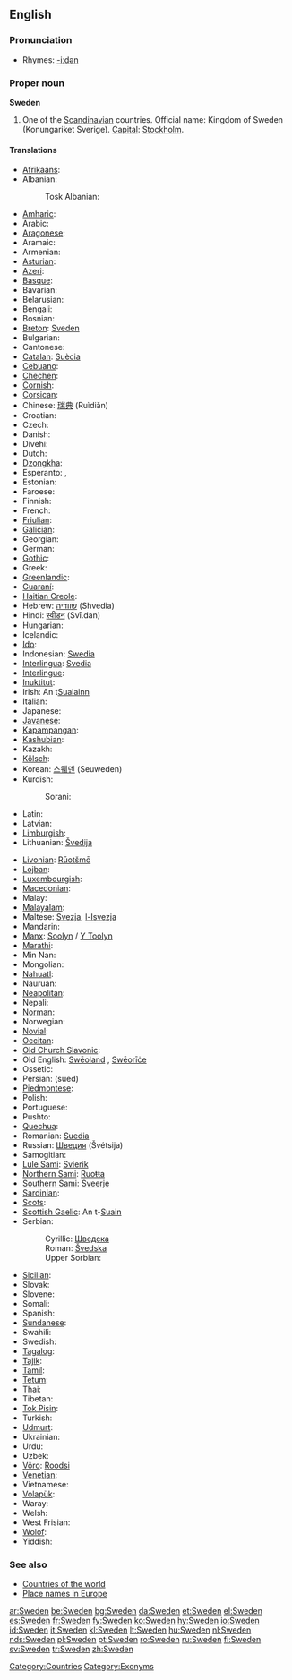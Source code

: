 ==English==
{{wikipedia}}

===Pronunciation===
* Rhymes: [[Rhymes:English:-iːdən|-iːdən]]

===Proper noun===
'''Sweden'''

# One of the [[Scandinavian]] countries. Official name: Kingdom of Sweden (Konungariket Sverige). [[Capital]]: [[Stockholm]].<!--this is irrelevant to the meaning and does not belong here: <br>By non-[[European]]s sometimes mistaken for [[Switzerland]] or [[vice versa]], perhaps due to a mix-up of the words [[Swedish]]/[[Swiss]].-->

====Translations====
{{top}}
* [[Afrikaans]]: {{t-|af|Swede|xs=Afrikaans}}
* Albanian: {{t-|sq|Suedia|xs=Albanian}}
*: Tosk Albanian: {{t-|als|Schweden}}
* [[Amharic]]: {{t-|am|ስዊድን|xs=Amharic}}
* Arabic: {{ARchar|[[السويد]]}} {{unicode|(as-suwéid)}}
* [[Aragonese]]: {{t-|an|Suezia|xs=Aragonese}}
* Aramaic: {{tø|arc|ܣܘܝܕ|sc=Syrc}}
* Armenian: {{t+|hy|Շվեդիա|sc=Hayeren|xs=Armenian}}
* [[Asturian]]: {{t-|ast|Suecia|xs=Asturian}}
* [[Azeri]]: {{t-|az|İsveç|xs=Azeri}}
* [[Basque]]: {{t-|eu|Suedia|xs=Basque}}
* Bavarian: {{tø|bar|Schwen}}
* Belarusian: {{t-|be|Швецыя|sc=Cyrl|xs=Belarusian}}
* Bengali: {{t-|bn|সুইডেন|sc=Beng|xs=Bengali}}
* Bosnian: {{t-|bs|Švedska|f}}
* [[Breton]]: [[Sveden]]
* Bulgarian: {{t+|bg|Швеция|sc=Cyrl}}
* Cantonese: {{tø|yue|瑞典|sc=Hani|xs=Cantonese}}
* [[Catalan]]: [[Suècia]] {{f}}
* [[Cebuano]]: {{tø|ceb|Sweden|xs=Cebuano}}
* [[Chechen]]: {{tø|ce|Швеци|sc=Cyrl|xs=Chechen}}
* [[Cornish]]: {{t-|kw|Swedherwyk|xs=Cornish}}
* [[Corsican]]: {{t-|co|Svezia|xs=Corsican}}
* Chinese: [[瑞典]] (Ruìdiǎn)
* Croatian: {{t-|hr|Švedska|f}}
* Czech: {{t+|cs|Švédsko|n}}
* Danish: {{t+|da|Sverige}}
* Divehi: {{t-|dv|ސުވިޑެން}}
* Dutch: {{t+|nl|Zweden}}
* [[Dzongkha]]: {{t-|dz|སུའི་ཌན་|xs=Dzongkha}}
* Esperanto: {{t-|eo|Svedio|xs=Esperanto}}, {{t-|eo|Svedujo|xs=Esperanto}}
* Estonian: {{t+|et|Rootsi}}
* Faroese: {{t-|fo|Svøríki|n|xs=Faroese}}
* Finnish: {{t+|fi|Ruotsi}}
* French: {{t+|fr|Suède|f}}
* [[Friulian]]: {{tø|fur|Svezie|xs=Friulian}}
* [[Galician]]: {{t-|gl|Suecia - Sverige|xs=Galician}}
* Georgian: {{t-|ka|შვედეთი|xs=Georgian}}
* German: {{t+|de|Schweden|n}}
* [[Gothic]]: {{tø|got|𐍃𐍅𐌴𐌰𐍂𐌴𐌹𐌺𐌹|xs=Gothic}}
* Greek: {{t+|el|Σουηδία|f|tr=Souidía|sc=Grek}}
* [[Greenlandic]]: {{t+|kl|Sverige|xs=Greenlandic}}
* [[Guaraní]]: {{t-|gn|Suesia|xs=Guaraní}}
* [[Haitian Creole]]: {{tø|ht|Syèd|xs=Haitian Creole}}
* Hebrew: [[שוודיה]] (Shvedia)
* Hindi: [[स्वीडन]] (Svī.dan)
* Hungarian: {{t+|hu|Svédország}}
* Icelandic: {{t+|is|Svíþjóð|f}}
* [[Ido]]: {{t-|io|Suedia|xs=Ido}}
* Indonesian: [[Swedia]]
* [[Interlingua]]: [[Svedia]]
* [[Interlingue]]: {{t-|ie|Svedia}}
* [[Inuktitut]]: {{t-|iu|ᔅᕗᕆᑭ/Svuriki|xs=Inuktitut}}
* Irish: An t[[Sualainn]] {{f}}
* Italian: {{t+|it|Svezia|f}}
* Japanese: {{t+|ja|スウェーデン|tr=Suwēden|sc=Jpan}}
* [[Javanese]]: {{t-|jv|Swedia|xs=Javanese}}
* [[Kapampangan]]: {{tø|pam|Sweden|xs=Kapampangan}}
* [[Kashubian]]: {{t-|csb|Szwedzkô|xs=Kashubian}}
* Kazakh: {{t-|kk|Швеция|sc=Cyrl|xs=Kazakh}}
* [[Kölsch]]: {{tø|ksh|Shvede|xs=Kölsch}}
* Korean: [[스웨덴]] (Seuweden)
* Kurdish:
*: Sorani: {{t|ku|سوید|tr=sweed|sc=KUchar}}
* Latin: {{t+|la|Suecia}}
* Latvian: {{t-|lv|Zviedrija|f|xs=Latvian}}
* [[Limburgish]]: {{t-|li|Zwaede|xs=Limburgish}}
* Lithuanian: [[Švedija]]
{{mid}}
* [[Livonian]]: [[Rūotšmō]]
* [[Lojban]]: {{t-|jbo|suis|xs=Lojban}}
* [[Luxembourgish]]: {{t-|lb|Schweden|xs=Luxembourgish}}
* [[Macedonian]]: {{t+|mk|Шведска|sc=Cyrl|xs=Macedonian}}
* Malay: {{t-|ms|Sweden|xs=Malay}}
* [[Malayalam]]: {{t-|ml|സ്വീഡന്‍|xs=Malayalam}}
* Maltese: [[Svezja]], [[l-Isvezja]]
* Mandarin: {{t-|cmn|瑞典|sc=Hani|xs=Mandarin}}
* [[Manx]]: [[Soolyn]] / [[Y Toolyn]]
* [[Marathi]]: {{t-|mr|स्वीडन|sc=Deva|xs=Marathi}}
* Min Nan: {{t-|nan|Sverige|xs=Min Nan}}
* Mongolian: {{t-|mn|Швед|sc=Cyrl|xs=Mongolian}}
* [[Nahuatl]]: {{t-|nah|Suecatlān|xs=Nahuatl}}
* Nauruan: {{t-|na|Sweden|xs=Nauruan}}
* [[Neapolitan]]: {{tø|nap|Sguezia|xs=Neapolitan}}
* Nepali: {{t-|ne|स्वीडेन|sc=Deva|xs=Nepali}}
* [[Norman]]: {{tø|nrm|Suède|xs=Norman}}
* Norwegian: {{t-|no|Sverige}}
* [[Novial]]: {{tø|nov|Suedia|xs=Novial}}
* [[Occitan]]: {{t-|oc|Suècia|xs=Occitan}}
* [[Old Church Slavonic]]: {{tø|cu|Свеньско|sc=Cyrl|xs=Old Church Slavonic}}
* Old English: [[Sweoland|Swēoland]] {{n}}, [[Sweorice|Swēorīċe]] {{n}}
* Ossetic: {{tø|os|Швеци|sc=Cyrl|xs=Ossetian}}
* Persian: {{FAchar|[[سوئد]]}} (sued)
* [[Piedmontese]]: {{tø|pms|Svessia|xs=Piedmontese}}
* Polish: {{t+|pl|Szwecja|f}}
* Portuguese: {{t+|pt|Suécia|f}}
* Pushto: {{t-|ps|سويډن|sc=Arab}}
* [[Quechua]]: {{t-|qu|Suysya|xs=Quechua}}
* Romanian: [[Suedia]] {{f}}
* Russian: [[Швеция]] (Švétsija) {{f}}
* Samogitian: {{tø|bat-smg|Švedėjė}}
* [[Lule Sami]]: [[Svierik]]
* [[Northern Sami]]: [[Ruoŧŧa]]
* [[Southern Sami]]: [[Sveerje]]
* [[Sardinian]]: {{tø|sc|Isvetzia|xs=Sardinian}}
* [[Scots]]: {{tø|sco|Swaden|xs=Scots}}
* [[Scottish Gaelic]]: An t-[[Suain]]
* Serbian:
*: Cyrillic: [[Шведска#Serbian|Шведска]] {{f}}
*: Roman: [[Švedska#Serbian|Švedska]] {{f}}
*: Upper Sorbian: {{tø|hsb|Šwedska|xs=Upper Sorbian}}
* [[Sicilian]]: {{t-|scn|Svezzia|xs=Sicilian}}
* Slovak: {{t-|sk|Švédsko}}
* Slovene: {{t+|sl|Švedska|f}}
* Somali: {{t-|so|Sweden|xs=Somali}}
* Spanish: {{t+|es|Suecia|f}}
* [[Sundanese]]: {{t-|su|Swédia|xs=Sundanese}}
* Swahili: {{t-|sw|Uswidi|xs=Swahili}}
* Swedish: {{t+|sv|Sverige}}
* [[Tagalog]]: {{t-|tl|Sweden|xs=Tagalog}}
* [[Tajik]]: {{t-|tg|Шветсия|sc=Cyrl|xs=Tajik}}
* [[Tamil]]: {{t-|ta|சுவீடன்|xs=Tamil}}
* [[Tetum]]: {{tø|tet|Suésia|xs=Tetum}}
* Thai: {{t-|th|ประเทศสวีเดน|xs=Thai}}
* Tibetan: {{tø|bo|སི་ཝེ་དེན|xs=Tibetan}}
* [[Tok Pisin]]: {{t-|tpi|Suwidan|xs=Tok Pisin}}
* Turkish: {{t+|tr|İsveç}}
* [[Udmurt]]: {{tø|udm|Швеция|sc=Cyrl|xs=Udmurt}}
* Ukrainian: {{t-|uk|Швеція|sc=Cyrl|xs=Ukrainian}}
* Urdu: {{t-|ur|سویڈن|sc=ur-Arab|xs=Urdu}}
* Uzbek: {{t-|uz|Shvetsiya|xs=Uzbek}}
* [[Võro]]: [[Roodsi]]
* [[Venetian]]: {{tø|vec|Svezsia|xs=Venetian}}
* Vietnamese: {{t-|vi|Thụy Điển|xs=Vietnamese}}
* [[Volapük]]: {{t-|vo|Svedän|xs=Volapük}}
* Waray: {{tø|war|Suecia}}
* Welsh: {{t-|cy|Sweden|xs=Welsh}}
* West Frisian: {{t+|fy|Sweden}}
* [[Wolof]]: {{t-|wo|Suweed|xs=Wolof}}
* Yiddish: {{t-|yi|שוועדן|sc=Hebr|xs=Yiddish}}
{{bottom}}

===See also===
* [[Appendix:Countries of the world|Countries of the world]]
* [[Wiktionary Appendix:Place names in Europe|Place names in Europe]]

[[Category:Countries]]
[[Category:Exonyms]]

[[ar:Sweden]]
[[be:Sweden]]
[[bg:Sweden]]
[[da:Sweden]]
[[et:Sweden]]
[[el:Sweden]]
[[es:Sweden]]
[[fr:Sweden]]
[[fy:Sweden]]
[[ko:Sweden]]
[[hy:Sweden]]
[[io:Sweden]]
[[id:Sweden]]
[[it:Sweden]]
[[kl:Sweden]]
[[lt:Sweden]]
[[hu:Sweden]]
[[nl:Sweden]]
[[nds:Sweden]]
[[pl:Sweden]]
[[pt:Sweden]]
[[ro:Sweden]]
[[ru:Sweden]]
[[fi:Sweden]]
[[sv:Sweden]]
[[tr:Sweden]]
[[zh:Sweden]]